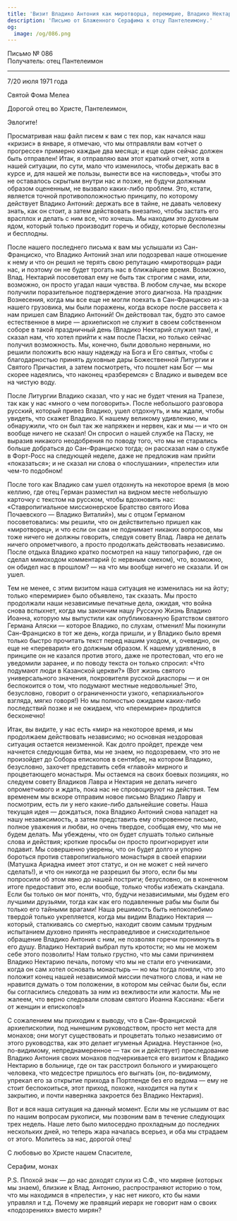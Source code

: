 ```yaml
---
title: 'Визит Владико Антония как миротворца, перемирие, Владико Нектарий'
description: 'Письмо от Блаженного Серафима к отцу Пантелеимону.'
og:
  image: /og/086.png
---
```


<div style={{textAlign:'right', fontFamily:'monospace'}}>Письмо № 086</div>
<div style={{textAlign:'left', fontFamily:'monospace'}}>Получатель: отец Пантелеимон</div>

---

7/20 июля 1971 года

Святой Фома Мелеа

Дорогой отец во Христе, Пантелеимон,

Эвлогите!

Просматривая наш файл писем к вам с тех пор, как начался наш «кризис» в январе, я отмечаю, что мы отправляли вам «отчет о прогрессе» примерно каждые два месяца; и еще один сейчас должен быть отправлен! Итак, я отправляю вам этот краткий отчет, хотя в нашей ситуации, по сути, мало что изменилось, чтобы держать вас в курсе и, для нашей же пользы, вынести все на «исповедь», чтобы это не оставалось скрытым внутри нас и позже, не будучи должным образом оцененным, не вызвало каких-либо проблем. Это, кстати, является точной противоположностью принципу, по которому действует Владико Антоний: держать все в тайне, не давать человеку знать, как он стоит, а затем действовать внезапно, чтобы застать его врасплох и делать с ним все, что хочешь. Мы находим это духовным ядом, который только производит горечь и обиду, которые бесполезны и бесплодны.

После нашего последнего письма к вам мы услышали из Сан-Франциско, что Владико Антоний знал или подозревал наше отношение к нему и что он решил не терять свою репутацию «миротворца» ради нас, и поэтому он не будет трогать нас в ближайшее время. Возможно, Влад. Нектарий посоветовал ему не быть так строгим с нами, или, возможно, он просто угадал наши чувства. В любом случае, мы вскоре получили поразительное подтверждение этого диагноза. На праздник Вознесения, когда мы все еще не могли поехать в Сан-Франциско из-за нашего грузовика, мы были поражены, когда вскоре после рассвета к нам пришел сам Владико Антоний! Он действовал так, будто это самое естественное в мире — архиепископ не служит в своем собственном соборе в такой праздничный день (Владико Нектарий служил там), и сказал нам, что хотел прийти к нам после Пасхи, но только сейчас получил возможность. Мы, конечно, были довольно нервными, но решили положить всю нашу надежду на Бога и Его святых, чтобы с благодарностью принять духовные дары Божественной Литургии и Святого Причастия, а затем посмотреть, что пошлет нам Бог — мы скорее надеялись, что наконец «разберемся» с Владико и выведем все на чистую воду.

После Литургии Владико сказал, что у нас не будет чтения на Трапезе, так как у нас «много о чем поговорить». После небольшого разговора русский, который привез Владико, ушел отдохнуть, и мы ждали, чтобы увидеть, что скажет Владико. К нашему великому удивлению, мы обнаружили, что он был так же напряжен и нервен, как и мы — и что он вообще ничего не сказал! Он спросил о нашей службе на Пасху, не выразив никакого неодобрения по поводу того, что мы не старались больше добраться до Сан-Франциско тогда; он рассказал нам о службе в Форт-Росс на следующей неделе, даже не предложив нам прийти «показаться»; и не сказал ни слова о «послушании», «прелести» или чем-то подобном!

После того как Владико сам ушел отдохнуть на некоторое время (в мою келлию, где отец Герман разместил на видном месте небольшую карточку с текстом на русском, чтобы вдохновить нас: «Ставропигиальное миссионерское Братство святого Иова Почаевского — Владико Виталий»), мы с отцом Германом посоветовались: мы решили, что он действительно пришел как «миротворец», и что если он сам не поднимает никаких вопросов, мы тоже ничего не должны говорить, следуя совету Влад. Лавра не делать ничего опрометчивого, а просто продолжать действовать независимо. После отдыха Владико кратко посмотрел на нашу типографию, где он сделал мимоходом комментарий (с нервным смехом), что, возможно, он обидел нас в прошлом? — на что мы вообще ничего не сказали. И он ушел.

Тем не менее, с этим визитом наша ситуация не изменилась ни на йоту; только «перемирие» было объявлено, так сказать. Мы просто продолжали наши независимые печатные дела, ожидая, что война снова вспыхнет, когда мы закончим нашу Русскую Жизнь Владико Иоанна, которую мы выпустили как опубликованную Братством святого Германа Аляски — которое Владико, по слухам, отменил! Мы покинули Сан-Франциско в тот же день, когда пришли, и у Владико было время только быстро прочитать текст перед нашим уходом, и, очевидно, он еще не «переварил» его должным образом. К нашему удивлению, в принципе он не казался против этого, даже не протестовал, что его не уведомили заранее, и по поводу текста он только спросил: «Что подумают люди в Казанской церкви?» (Вот жизнь святого универсального значения, покровителя русской диаспоры — и он беспокоится о том, что подумают местные недовольные! Это, безусловно, говорит о ограниченности узкого, «епархиального» взгляда, мягко говоря!) Но мы полностью ожидаем каких-либо последствий позже и не ожидаем, что «перемирие» продлится бесконечно!

Итак, вы видите, у нас есть «мир» на некоторое время, и мы продолжаем действовать независимо; но основная нездоровая ситуация остается неизменной. Как долго пройдет, прежде чем начнется следующая битва, мы не знаем, но подозреваем, что это не произойдет до Собора епископов в сентябре, на котором Владико, безусловно, захочет представить себя «главой» мирного и процветающего монастыря. Мы остаемся на своих боевых позициях, но следуем совету Владиков Лавра и Нектария не делать ничего опрометчивого и ждать, пока нас не спровоцируют на действия. Тем временем мы вскоре отправим новое письмо Владико Лавру и посмотрим, есть ли у него какие-либо дальнейшие советы. Наша текущая идея — дождаться, пока Владико Антоний снова нападет на нашу независимость, а затем представить ему откровенное письмо, полное уважения и любви, но очень твердое, сообщая ему, что мы не будем делать. Мы убеждены, что он будет слушать только сильные слова и действия; кроткие просьбы он просто проигнорирует или подавит. Мы совершенно уверены, что он будет долго и упорно бороться против ставропигиального монастыря в своей епархии (Матушка Ариадна имеет этот статус, и он не может с ней ничего сделать!), и что он никогда не разрешил бы этого, если бы мы попросили об этом явно до нашей постриги; безусловно, он в конечном итоге предоставит это, если вообще, только чтобы избежать скандала. Если бы только он мог понять, что, будучи независимыми, мы будем его лучшими друзьями, тогда как как его подавленные рабы мы были бы только его тайными врагами! Наша решимость быть непоколебимо твердой только укрепляется, когда мы видим Владико Нектария — который, сталкиваясь со смертью, находит своим самым трудным испытанием духовно принять несправедливое и снисходительное обращение Владико Антония с ним, не позволяя горечи проникнуть в его душу. Владико Нектарий выбрал путь кротости; но мы не можем себе этого позволить! Нам только грустно, что мы сами причиняем Владико Нектарию печаль, потому что мы не стали его учениками, когда он сам хотел основать монастырь — но мы тогда поняли, что это положит конец нашей независимой миссии печатного слова, и нам не нравится думать о том положении, в котором мы сейчас были бы, если бы согласились следовать за ним из вежливости или жалости. Мы не жалеем, что верно следовали словам святого Иоанна Кассиана: «Беги от женщин и епископов!»

С сожалением мы приходим к выводу, что в Сан-Франциской архиепископии, под нынешним руководством, просто нет места для монахов; они могут существовать и процветать только независимо от этого руководства, как это делает игуменья Ариадна. Неустанное (но, по-видимому, непреднамеренное — так он и действует) преследование Владико Антония своих монахов подчеркивается его визитом к Владико Нектарию в больнице, где он так расстроил больного и умирающего человека, что медсестре пришлось его выгнать (он, по-видимому, упрекал его за открытие прихода в Портленде без его ведома — ему не стоит беспокоиться, этот приход, похоже, находится на пути к закрытию, и почти наверняка закроется без Владико Нектария).

Вот и вся наша ситуация на данный момент. Если мы не услышим от вас по нашим вопросам рукописи, мы позвоним вам в течение следующих трех недель. Наше лето было милосердно прохладным до последних нескольких дней, но теперь жара началась всерьез, и оба мы страдаем от этого. Молитесь за нас, дорогой отец!

С любовью во Христе нашем Спасителе,

Серафим, монах

P.S. Плохой знак — до нас доходят слухи из С.Ф., что миряне (которых мы знаем), близкие к Влад. Антонию, распространяют историю о том, что мы находимся в «прелести», у нас нет никого, кто бы нами управлял и т.д. Почему же правящий иерарх не говорит нам о своих «подозрениях» вместо мирян?
